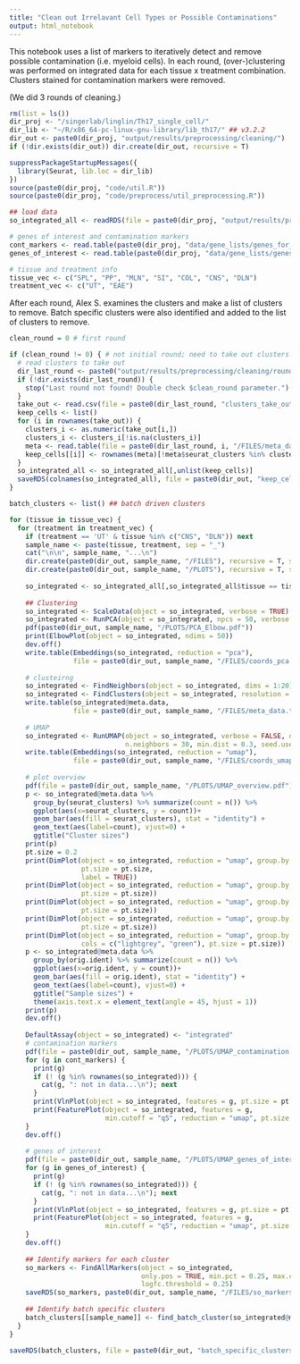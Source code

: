 ```yaml
---
title: "Clean out Irrelavant Cell Types or Possible Contaminations"
output: html_notebook
---
```


This notebook uses a list of markers to iteratively detect and remove possible contamination (i.e. myeloid cells). In each round, (over-)clustering was performed on integrated data for each tissue x treatment combination. Clusters stained for contamination markers were removed.

(We did 3 rounds of cleaning.)

```r
rm(list = ls())
dir_proj <- "/singerlab/linglin/Th17_single_cell/"
dir_lib <- "~/R/x86_64-pc-linux-gnu-library/lib_th17/" ## v3.2.2
dir_out <- paste0(dir_proj, "output/results/preprocessing/cleaning/")
if (!dir.exists(dir_out)) dir.create(dir_out, recursive = T)

suppressPackageStartupMessages({
  library(Seurat, lib.loc = dir_lib)
})
source(paste0(dir_proj, "code/util.R"))
source(paste0(dir_proj, "code/preprocess/util_preprocessing.R"))
```



```r
## load data
so_integrated_all <- readRDS(file = paste0(dir_proj, "output/results/preprocessing/integration/so_integrated_SCTransformed.rds"))

# genes of interest and contamination markers
cont_markers <- read.table(paste0(dir_proj, "data/gene_lists/genes_for_cleanup.csv"), stringsAsFactors = FALSE)[,1]
genes_of_interest <- read.table(paste0(dir_proj, "data/gene_lists/genes_of_interest.csv"), stringsAsFactors = FALSE)[,1]

# tissue and treatment info
tissue_vec <- c("SPL", "PP", "MLN", "SI", "COL", "CNS", "DLN")
treatment_vec <- c("UT", "EAE")
```

After each round, Alex S. examines the clusters and make a list of clusters to remove. Batch specific clusters were also identified and added to the list of clusters to remove.

```r
clean_round = 0 # first round

if (clean_round != 0) { # not initial round; need to take out clusters
  # read clusters to take out
  dir_last_round <- paste0("output/results/preprocessing/cleaning/round_", clean_round - 1, "/")
  if (!dir.exists(dir_last_round)) {
    stop("Last round not found! Double check $clean_round parameter.")
  }
  take_out <- read.csv(file = paste0(dir_last_round, "clusters_take_out.csv"), header = F, row.names = 1)
  keep_cells <- list()
  for (i in rownames(take_out)) {
    clusters_i <- as.numeric(take_out[i,])
    clusters_i <- clusters_i[!is.na(clusters_i)]
    meta <- read.table(file = paste0(dir_last_round, i, "/FILES/meta_data.txt"), stringsAsFactors = F)
    keep_cells[[i]] <- rownames(meta)[!meta$seurat_clusters %in% clusters_i]
  }
  so_integrated_all <- so_integrated_all[,unlist(keep_cells)]
  saveRDS(colnames(so_integrated_all), file = paste0(dir_out, "keep_cell_names.rds"))
} 

batch_clusters <- list() ## batch driven clusters

for (tissue in tissue_vec) {
  for (treatment in treatment_vec) {
    if (treatment == 'UT' & tissue %in% c("CNS", "DLN")) next
    sample_name <- paste(tissue, treatment, sep = "_")
    cat("\n\n", sample_name, "...\n")
    dir.create(paste0(dir_out, sample_name, "/FILES"), recursive = T, showWarnings = F)
    dir.create(paste0(dir_out, sample_name, "/PLOTS"), recursive = T, showWarnings = F)
    
    so_integrated <- so_integrated_all[,so_integrated_all$tissue == tissue & so_integrated_all$treatment == treatment]
    
    ## Clustering
    so_integrated <- ScaleData(object = so_integrated, verbose = TRUE)
    so_integrated <- RunPCA(object = so_integrated, npcs = 50, verbose = TRUE)
    pdf(paste0(dir_out, sample_name, "/PLOTS/PCA_Elbow.pdf"))
    print(ElbowPlot(object = so_integrated, ndims = 50))
    dev.off()
    write.table(Embeddings(so_integrated, reduction = "pca"), 
                file = paste0(dir_out, sample_name, "/FILES/coords_pca.txt"), quote = F)
    
    # clusteirng
    so_integrated <- FindNeighbors(object = so_integrated, dims = 1:20)
    so_integrated <- FindClusters(object = so_integrated, resolution = 1.2)
    write.table(so_integrated@meta.data, 
                file = paste0(dir_out, sample_name, "/FILES/meta_data.txt"), quote = F)
    
    # UMAP
    so_integrated <- RunUMAP(object = so_integrated, verbose = FALSE, dims = 1:20, 
                             n.neighbors = 30, min.dist = 0.3, seed.use = 1)
    write.table(Embeddings(so_integrated, reduction = "umap"), 
                file = paste0(dir_out, sample_name, "/FILES/coords_umap.txt"), quote = F)
    
    # plot overview
    pdf(file = paste0(dir_out, sample_name, "/PLOTS/UMAP_overview.pdf"), width = 12)
    p <- so_integrated@meta.data %>%
      group_by(seurat_clusters) %>% summarize(count = n()) %>%
      ggplot(aes(x=seurat_clusters, y = count))+
      geom_bar(aes(fill = seurat_clusters), stat = "identity") +
      geom_text(aes(label=count), vjust=0) +
      ggtitle("Cluster sizes")
    print(p)
    pt.size = 0.2
    print(DimPlot(object = so_integrated, reduction = "umap", group.by = "seurat_clusters",
                  pt.size = pt.size,
                  label = TRUE))
    print(DimPlot(object = so_integrated, reduction = "umap", group.by = "batch",
                  pt.size = pt.size))
    print(DimPlot(object = so_integrated, reduction = "umap", group.by = "tissue",
                  pt.size = pt.size))
    print(DimPlot(object = so_integrated, reduction = "umap", group.by = "treatment", 
                  pt.size = pt.size))
    print(DimPlot(object = so_integrated, reduction = "umap", group.by = "GFP_positive", 
                  cols = c("lightgrey", "green"), pt.size = pt.size))
    p <- so_integrated@meta.data %>%
      group_by(orig.ident) %>% summarize(count = n()) %>%
      ggplot(aes(x=orig.ident, y = count))+
      geom_bar(aes(fill = orig.ident), stat = "identity") +
      geom_text(aes(label=count), vjust=0) +
      ggtitle("Sample sizes") +
      theme(axis.text.x = element_text(angle = 45, hjust = 1))
    print(p)
    dev.off()
    
    DefaultAssay(object = so_integrated) <- "integrated"
    # contamination markers
    pdf(file = paste0(dir_out, sample_name, "/PLOTS/UMAP_contamination.pdf"), width = 12)
    for (g in cont_markers) {
      print(g)
      if (! (g %in% rownames(so_integrated))) {
        cat(g, ": not in data...\n"); next
      }
      print(VlnPlot(object = so_integrated, features = g, pt.size = pt.size))
      print(FeaturePlot(object = so_integrated, features = g,
                        min.cutoff = "q5", reduction = "umap", pt.size = pt.size))
    }
    dev.off()
    
    # genes of interest
    pdf(file = paste0(dir_out, sample_name, "/PLOTS/UMAP_genes_of_interest.pdf"), width = 12)
    for (g in genes_of_interest) {
      print(g)
      if (! (g %in% rownames(so_integrated))) {
        cat(g, ": not in data...\n"); next
      }
      print(VlnPlot(object = so_integrated, features = g, pt.size = pt.size))
      print(FeaturePlot(object = so_integrated, features = g,
                        min.cutoff = "q5", reduction = "umap", pt.size = pt.size))
    }
    dev.off()
    
    ## Identify markers for each cluster
    so_markers <- FindAllMarkers(object = so_integrated, 
                                 only.pos = TRUE, min.pct = 0.25, max.cells.per.ident = 500,
                                 logfc.threshold = 0.25)
    saveRDS(so_markers, paste0(dir_out, sample_name, "/FILES/so_markers.rds"))
    
    ## Identify batch specific clusters
    batch_clusters[[sample_name]] <- find_batch_cluster(so_integrated@meta.data)
  }
}

saveRDS(batch_clusters, file = paste0(dir_out, "batch_specific_clusters.rds"))
```
